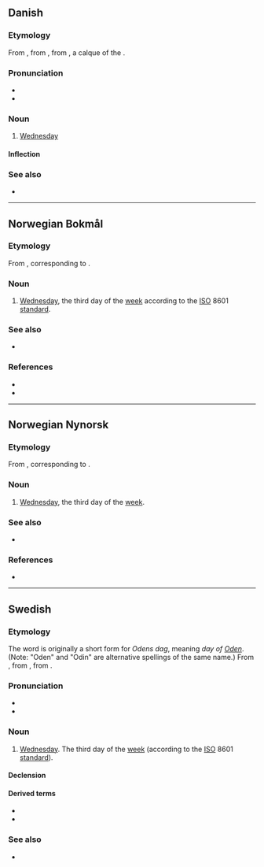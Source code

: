 ==Danish==
{{wikipedia|lang=da}}

===Etymology===
From {{der|da|gmq-oda|othænsdagh}}, from {{der|da|non|óðinsdagr}}, from {{der|da|gmw-pro|*Wōdanas dag}}, a calque of the {{der|da|la|dies Mercurii||Wednesday}}.

===Pronunciation===
* {{IPA|da|/ˈoːnˀsda/|[ˈo̝nˀsd̥æ]}}
* {{rhymes|da|a}}

===Noun===
{{da-noun|en|e}}

# [[Wednesday]]

====Inflection====
{{da-noun-infl|en|e}}

===See also===
* {{list:days of the week/da}}

----

==Norwegian Bokmål==
{{wikipedia|lang=no}}

===Etymology===
From {{der|nb|non|óðinsdagr||Odin's day}}, corresponding to {{der|nb|gmw-pro|*Wōdanas dag}}.

===Noun===
{{nb-noun-m1}}

# [[Wednesday]], the third day of the [[week]] according to the [[ISO]] 8601 [[standard]].

===See also===
* {{list:days of the week/nb}}

===References===
* {{R:The Bokmål Dictionary}}
* {{R:NAOB}}

----

==Norwegian Nynorsk==
{{wikipedia|lang=nn}}

===Etymology===
From {{der|nn|non|óðinsdagr||Odin's day}}, corresponding to {{der|nn|gmw-pro|*Wōdanas dag}}.

===Noun===
{{nn-noun-m1}}

# [[Wednesday]], the third day of the [[week]].

===See also===
* {{list:days of the week/nn}}

===References===
* {{R:The Nynorsk Dictionary}}

----

==Swedish==

===Etymology===
The word is originally a short form for ''Odens dag'', meaning ''day of [[w:Odin|Oden]]''. (Note: "Oden" and "Odin" are alternative spellings of the same name.) From {{der|sv|gmq-osw|oþinsdagher}}, from {{der|sv|non|óðinsdagr||Odin's day}}, from {{der|sv|gmw-pro|*Wōdanas dag}}.

===Pronunciation===
* {{IPA|sv|/ˈʊnsdɑːɡ/|/ˈʊnsda/}}
* {{audio|sv|Sv-onsdag.ogg|audio}}

===Noun===
{{sv-noun|c}}

# [[Wednesday]]. The third day of the [[week]] (according to the [[ISO]] 8601 [[standard]]).

====Declension====
{{sv-infl-noun-c-ar}}

====Derived terms====
* {{l|sv|askonsdag}}
* {{l|sv|dymmelonsdag}}

===See also===
* {{list:days of the week/sv}}